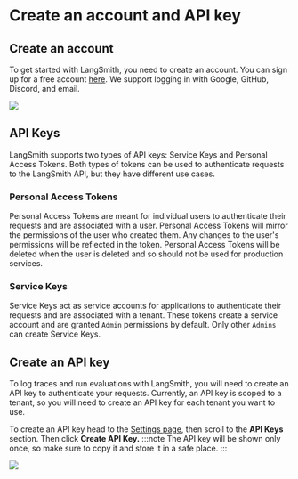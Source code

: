 # Create an account and API key

## Create an account

To get started with LangSmith, you need to create an account. You can sign up for a free account [here](https://smith.langchain.com).
We support logging in with Google, GitHub, Discord, and email.

![](../static/create_account.png)

## API Keys

LangSmith supports two types of API keys: Service Keys and Personal Access Tokens.
Both types of tokens can be used to authenticate requests to the LangSmith API, but they have different use cases.

### Personal Access Tokens

Personal Access Tokens are meant for individual users to authenticate their requests and are associated with a user.
Personal Access Tokens will mirror the permissions of the user who created them. Any changes to the user's permissions will be reflected in the token.
Personal Access Tokens will be deleted when the user is deleted and so should not be used for production services.

### Service Keys

Service Keys act as service accounts for applications to authenticate their requests and are associated with a tenant.
These tokens create a service account and are granted `Admin` permissions by default. Only other `Admins` can create Service Keys.

## Create an API key

To log traces and run evaluations with LangSmith, you will need to create an API key to authenticate your requests.
Currently, an API key is scoped to a tenant, so you will need to create an API key for each tenant you want to use.

To create an API key head to the [Settings page](https://smith.langchain.com/settings), then scroll to the **API Keys** section. Then click **Create API Key.**
:::note
The API key will be shown only once, so make sure to copy it and store it in a safe place.
:::

![](../static/create_api_key.png)
